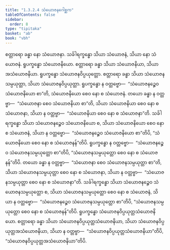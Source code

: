 ```yaml
---
title: "1.3.2.4 သံယောဇနဂေါစ္ဆက"
tableOfContents: false
sidebar:
  order: 8
type: "tipitaka"
basket: "ab"
book: "vbh"
---
```



<DynamicBreadcrumb />

<Paragraph number="526" book="vbh">
စတ္တာရော ခန္ဓာ နော သံယောဇနာ. သင်္ခါရက္ခန္ဓော သိယာ သံယောဇနံ, သိယာ နော သံယောဇနံ. ရူပက္ခန္ဓော သံယောဇနိယော. စတ္တာရော ခန္ဓာ သိယာ သံယောဇနိယာ, သိယာ အသံယောဇနိယာ. ရူပက္ခန္ဓော သံယောဇနဝိပ္ပယုတ္တော. စတ္တာရော ခန္ဓာ သိယာ သံယောဇနသမ္ပယုတ္တာ, သိယာ သံယောဇနဝိပ္ပယုတ္တာ. ရူပက္ခန္ဓော န ဝတ္တဗ္ဗော—  “သံယောဇနဉ္စေဝ သံယောဇနိယော စာ”တိ, သံယောဇနိယော စေဝ နော စ သံယောဇနံ. တယော ခန္ဓာ န ဝတ္တဗ္ဗာ—  “သံယောဇနာ စေဝ သံယောဇနိယာ စာ”တိ, သိယာ သံယောဇနိယာ စေဝ နော စ သံယောဇနာ, သိယာ န ဝတ္တဗ္ဗာ—  “သံယောဇနိယာ စေဝ နော စ သံယောဇနာ”တိ. သင်္ခါရက္ခန္ဓော သိယာ သံယောဇနဉ္စေဝ သံယောဇနိယော စ, သိယာ သံယောဇနိယော စေဝ နော စ သံယောဇနံ, သိယာ န ဝတ္တဗ္ဗော—  “သံယောဇနဉ္စေဝ သံယောဇနိယော စာ”တိပိ, “သံယောဇနိယော စေဝ နော စ သံယောဇနန်”တိပိ. ရူပက္ခန္ဓော န ဝတ္တဗ္ဗော—  “သံယောဇနဉ္စေဝ သံယောဇနသမ္ပယုတ္တော စာ”တိပိ, “သံယောဇနသမ္ပယုတ္တော စေဝ နော စ သံယောဇနန်”တိပိ. တယော ခန္ဓာ န ဝတ္တဗ္ဗာ—  “သံယောဇနာ စေဝ သံယောဇနသမ္ပယုတ္တာ စာ”တိ, သိယာ သံယောဇနသမ္ပယုတ္တာ စေဝ နော စ သံယောဇနာ, သိယာ န ဝတ္တဗ္ဗာ—  “သံယောဇနသမ္ပယုတ္တာ စေဝ နော စ သံယောဇနာ”တိ. သင်္ခါရက္ခန္ဓော သိယာ သံယောဇနဉ္စေဝ သံယောဇနသမ္ပယုတ္တော စ, သိယာ သံယောဇနသမ္ပယုတ္တော စေဝ နော စ သံယောဇနံ, သိယာ န ဝတ္တဗ္ဗော—  “သံယောဇနဉ္စေဝ သံယောဇနသမ္ပယုတ္တော စာ”တိပိ, “သံယောဇနသမ္ပယုတ္တော စေဝ နော စ သံယောဇနန်”တိပိ. ရူပက္ခန္ဓော သံယောဇနဝိပ္ပယုတ္တသံယောဇနိယော. စတ္တာရော ခန္ဓာ သိယာ သံယောဇနဝိပ္ပယုတ္တသံယောဇနိယာ, သိယာ သံယောဇနဝိပ္ပယုတ္တအသံယောဇနိယာ, သိယာ န ဝတ္တဗ္ဗာ—  “သံယောဇနဝိပ္ပယုတ္တသံယောဇနိယာ”တိပိ, “သံယောဇနဝိပ္ပယုတ္တအသံယောဇနိယာ”တိပိ.
</Paragraph>